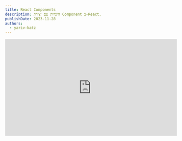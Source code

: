 ```yaml
---
title: React Components
description: היכרות עם יצירת Component ב-React.
publishDate: 2023-11-28
authors:
  - yariv-katz
---
```



<div class="not-content flex">
	<iframe
		className="mx-auto mb-10"
		width="560"
		height="315"
		src="https://www.youtube.com/embed/n1a9okB6nkw?si=5Xl1mcQ36GjX6Thq"
		title="YouTube video player"
		frameBorder="0"
		allow="accelerometer; autoplay; clipboard-write; encrypted-media; gyroscope; picture-in-picture; web-share"
		allowFullScreen
	/>
</div>

[React](https://react.dev/) הוא ספרייה פשוטה שמטרתה העיקרית היא לתת לך כלים ליצירת UI Component. UI Component מייצג חלק מממשק המשתמש שלך. בואו נקח את התמונה הזו של דף הבית של אקדמיז כדוגמה:

![homepage](https://github.com/ywarezk/academeez/blob/main/content/en/course/react/component/homepage.png?raw=true)

אם נרצה ליצור את דף הבית הזה באמצעות React, נוכל ליצור קומפוננטה עבור **Header**, קומפוננטה עבור כרטיסי השיעורים, ובגדול ליצור קומפוננטות ui שונות שיחד יבנו את המסך הזה.  

אחרי שיוצרים קומפוננטה עם React, הקומפוננטה הזו הופכת לתג חדש (אנחנו משתמשים בתחביר דומה ל-HTML שנקרא JSX - נדבר על זה יותר מאוחר בקורס), אז אם יצרת קומפוננטה עבור **Header**, תוכל כעת להשתמש בקומפוננטה הזו על ידי שימוש בתג `<Header />`.

## קומפוננטה ב-React היא פונקציה

קומפוננטה ב-React מיוצגת על ידי פונקציה שבדרך כלל מחזירה תחביר שדומה ל - HTML שנקרא JSX שמתאר איך הקומפוננטה צריכה להיראות. בואו נסתכל על קומפוננטה פשוטה שתציג כפתור:

```javascript
function MyButton() {
	return <button>Click Me</button>
}
```

## תרגיל - הקומפוננטה הראשונה שלך

שיעור ראשון וכבר תכתוב את הקומפוננטה הראשונה שלך ב-React. אין צורך להתקין כלום, תוכלו לכתוב את הפתרון של התרגיל כאן באתר.
צרו קומפוננטה שתציג טופס התחברות עם 2 קלטים - שם משתמש וסיסמה, וכפתור לשליחת הטופס.
יש פתרון לתרגיל מתחת כדי שתוכלו לראות את התוצאה.
הטופס לא עושה שום דבר עם הקלט והוא צריך לטפל רק בתצוגה של הטופס.

<div className="mt-5 not-content" dir="ltr">
<Sandpack 
	client:load
	files={{
		"App.js": {			
			code: `export default function Login() {
  return (
		<h1>Write your solution here</h1>
  )
}`
		}
	}}
	template="react" 
/>
</div>

## פתרון

<div className="mt-5 not-content" dir="ltr">
<Sandpack 
	client:load
	files={{
		"App.js": {
			readOnly: true,
			code: `export default function Login() {
  return (
		<form>
			<div>
				<label>Username</label>
				<input type="text" />
			</div>
			<div>
				<label>Password</label>
				<input type="password" />
			</div>
			<div>
				<button type="submit">Login</button>
			</div>
		</form>
	)
}`
		}
	}}
	
	
	template="react" 
/>
</div>

## סיכום

המהות של React היא לתת לך API קל ליצירת קומפוננטות UI נפרדות. קומפוננטה היא פונקציה שמחזירה תחביר JSX (דומה ל-HTML) שמתאר איך הקומפוננטה צריכה להיראות.  
ראיתם כמה קל ליצור את הקומפוננטה הראשונה שלכם ב-React
